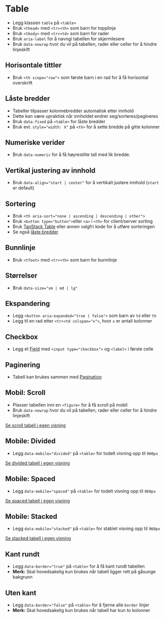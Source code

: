 
<Meta of={stories} />

# Table
- Legg klassen `table` på `<table>`
- Bruk `<thead>` med `<tr><th>` som barn for topplinje
- Bruk `<tbody>` med `<tr><td>` som barn for rader
- Bruk `aria-label` for å navngi tabellen for skjermlesere
- Bruk `data-nowrap` hvor du vil på tabellen, rader eller celler for å hindre linjeskift
<Canvas of={stories.Default} />

## Horisontale tittler
- Bruk `<th scope="row">` som første barn i en rad for å få horisontal overskrift
<Canvas of={stories.WithHorizontalTitles} />

## Låste bredder
- Tabeller tilpasser kolonnebredder automatisk etter innhold
- Dette kan være upraktisk når innholdet endrer seg/sorteres/pagineres
- Bruk `data-fixed` på `<table>` for låste bredder
- Bruk evt. `style="width: X"` på `<th>` for å sette bredde på gitte kolonner
<Canvas of={stories.FixedWidths} />

## Numeriske verider
- Bruk `data-numeric` for å få høyrestilte tall med lik bredde.
<Canvas of={stories.NumericValues} />

## Vertikal justering av innhold
- Bruk `data-align="start | center"` for å vertikalt justere innhold (`start` er default)
<Canvas of={stories.Align} />

## Sortering
- Bruk `<th aria-sort="none | ascending | descending | other">`
- Bruk `<button type="button">`eller `<a>` i `<th>` for client/server sorting
- Bruk [TanStack Table](https://tanstack.com/table/latest) eller annen valgfri kode for å utføre sorteringen
- Se også [låste bredder](#laste-bredder)
<Canvas of={stories.SortableSimple} />

## Bunnlinje
- Bruk `<tfoot>` med `<tr><th>` som barn for bunnlinje
<Canvas of={stories.WithFooter} />

## Størrelser
- Bruk `data-size="sm | md | lg"`
<Canvas of={stories.Sizes} />

## Ekspandering
- Legg `<button aria-expanded="true | false">` som barn av `td` eller `th`
- Legg til en rad etter `<tr><td colspan="x">`, hvor `x` er antall kolonner
<Canvas of={stories.ExpandableSimple} />

## Checkbox
- Legg et [Field](/designsystem/field/) med `<input type="checkbox">` og `<label>` i første celle
<Canvas of={stories.CheckableSimple} />

## Paginering
- Tabell kan brukes sammen med [Pagination](/designsystem/pagination/)
<Canvas of={stories.PaginatableSimple} />

## Mobil: Scroll
- Plasser tabellen inni en `<figure>` for å få scroll på mobil
- Bruk `data-nowrap` hvor du vil på tabellen, rader eller celler for å hindre linjeskift
<div className="sbdocs-canvas-thumbnail">
  <a className={styles.button} data-arrow data-variant="primary" href="?path=/story/designsystem-table--mobile-scroll">Se scroll tabell i egen visning</a>
  <Canvas className="sbdocs-canvas--max-height" of={stories.MobileDivided} />
</div>

## Mobile: Divided
- Legg `data-mobile="divided"` på `<table>` for todelt visning opp til `960px`
<div className="sbdocs-canvas-thumbnail">
  <a className={styles.button} data-arrow data-variant="primary" href="?path=/story/designsystem-table--mobile-divided">Se divided tabell i egen visning</a>
  <Canvas className="sbdocs-canvas--max-height" of={stories.MobileDivided} />
</div>

## Mobile: Spaced
- Legg `data-mobile="spaced"` på `<table>` for todelt visning opp til `960px`
<div className="sbdocs-canvas-thumbnail">
  <a className={styles.button} data-arrow data-variant="primary" href="?path=/story/designsystem-table--mobile-spaced">Se spaced tabell i egen visning</a>
  <Canvas className="sbdocs-canvas--max-height" of={stories.MobileSpaced} />
</div>

## Mobile: Stacked
- Legg `data-mobile="stacked"` på `<table>` for stablet visning opp til `960px`
<div className="sbdocs-canvas-thumbnail">
  <a className={styles.button} data-arrow data-variant="primary" href="?path=/story/designsystem-table--mobile-stacked">Se stacked tabell i egen visning</a>
  <Canvas className="sbdocs-canvas--max-height" of={stories.MobileStacked} />
</div>

## Kant rundt
- Legg `data-border="true"` på `<table>` for å få kant rundt tabellen
- **Merk:** Skal hovedsakelig kun brukes når tabell ligger rett på gåsunge bakgrunn
<Canvas of={stories.WithBorderAround} />

## Uten kant
- Legg `data-border="false"` på `<table>` for å fjerne alle `border` linjer
- **Merk:** Skal hovedsakelig kun brukes når tabell har kun to kolonner
<Canvas of={stories.WithoutBorders} />

<CssVariables component="table" exclude="zebra,sticky,hover,sorted" />